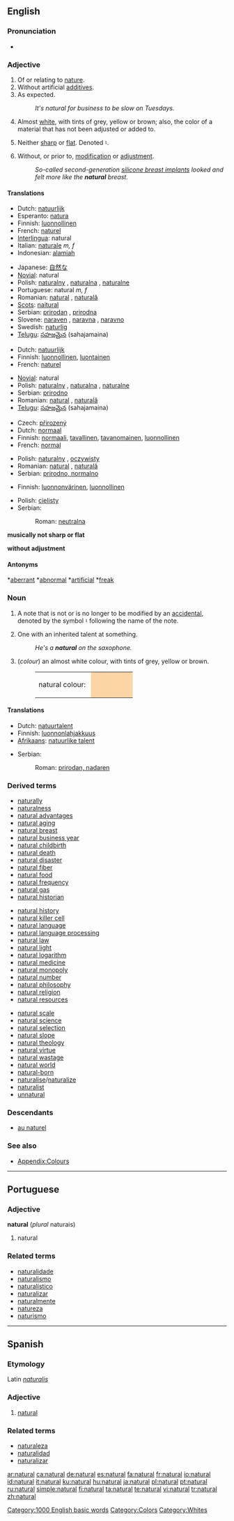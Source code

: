 {{wikipedia}}
==English==

{{rank|except|sound|didn't|515|natural|laid|cold|led}}

===Pronunciation===
*{{audio|en-us-natural.ogg|Audio (US)}}

===Adjective===
{{en-adj}}

# <!--DefD-->Of or relating to [[nature]].
# <!--DefE-->Without artificial [[additive]]s.
# <!--DefF-->As expected.
#:''It's natural for business to be slow on Tuesdays.''
# <!--DefG-->{{color}} Almost [[white]], with tints of grey, yellow or brown; also, the color of a material that has not been adjusted or added to.
# <!--DefH-->{{music}} Neither [[sharp]] or [[flat]].  Denoted ♮.
# <!--DefI--> Without, or prior to, [[modification]] or [[adjustment]].
#:''So-called second-generation [[w:Breast implant|silicone breast implants]] looked and felt more like the '''natural''' breast.''

====Translations====
<!--DefD-->
{{trans-top|relating to nature}}
*Dutch: [[natuurlijk]]
*Esperanto: [[natura]]
*Finnish: [[luonnollinen]]
*French: [[naturel]]
*[[Interlingua]]: natural
*Italian: [[naturale]] ''m, f''
*Indonesian: [[alamiah]]
{{trans-mid}}
*Japanese: [[自然な]]
*[[Novial]]: natural
*Polish: [[naturalny]] {{m}}, [[naturalna]] {{f}}, [[naturalne]] {{n}}
*Portuguese: natural ''m, f''
*Romanian: [[natural]] {{m}}, [[naturală]] {{f}}
*[[Scots]]: [[naitural]]
*Serbian: [[prirodan]] {{m}}, [[prirodna]] {{f}}
*Slovene: [[naraven]] {{m}}, [[naravna]] {{f}}, [[naravno]] {{n}}
*Swedish: [[naturlig]]
*[[Telugu]]: [[సహజమైన]] (sahajamaina)
{{trans-bottom}}

<!--DefE-->
{{trans-top|without additives}}
*Dutch: [[natuurlijk]]
*Finnish: [[luonnollinen]], [[luontainen]]
*French: [[naturel]]
{{trans-mid}}
*[[Novial]]: natural
*Polish: [[naturalny]] {{m}}, [[naturalna]] {{f}}, [[naturalne]] {{n}}
*Serbian: [[prirodno]] {{n}}
*Romanian: [[natural]] {{m}}, [[naturală]] {{f}}
*[[Telugu]]: [[సహజమైన]] (sahajamaina)
{{trans-bottom}}

<!--DefF-->
{{trans-top|as expected}}
*Czech: [[přirozený]] {{m}}
*Dutch: [[normaal]]
*Finnish: [[normaali]], [[tavallinen]], [[tavanomainen]], [[luonnollinen]]
*French: [[normal]]
{{trans-mid}}
*Polish: [[naturalny]] {{m}}, [[oczywisty]] {{m}}
*Romanian: [[natural]] {{m}}, [[naturală]] {{f}}
*Serbian: [[prirodno, normalno]] {{n}}
{{trans-bottom}}

<!--DefG-->
{{trans-top|colour}}
*Finnish: [[luonnonvärinen]], [[luonnollinen]]
{{trans-mid}}
*Polish: [[cielisty]] {{m}}
*Serbian:
*:Roman: [[neutralna]] {{f}}
{{trans-bottom}}

<!--DefH-->'''musically not sharp or flat'''

<!--DefI-->'''without adjustment'''

====Antonyms====
<!--DefD,DefF-->*[[aberrant]]
<!--DefD,DefF-->*[[abnormal]]
<!--DefD-->*[[artificial]]
<!--DefF-->*[[freak]]

===Noun===
{{en-noun}}

# <!--DefA-->{{music}} A note that is not or is no longer to be modified by an [[accidental]], denoted by the symbol ♮ following the name of the note.
# <!--DefB-->One with an inherited talent at something.
#:''He's a '''natural''' on the saxophone.''
# <!--DefC-->(''colour'') an almost white colour, with tints of grey, yellow or brown.
#:<table><tr><td>natural colour:&nbsp;</td><td bgcolor="#FAD6A5" width="80">&nbsp;</td></tr></table>

====Translations====
<!--DefA-->
{{trans-top|musical note}}
{{trans-mid}}
{{trans-bottom}}

<!--DefB-->
{{trans-top|inherited talent}}
*Dutch: [[natuurtalent]] {{n}}
*Finnish: [[luonnonlahjakkuus]]
*[[Afrikaans]]: [[natuurlike talent]]
{{trans-mid}}
*Serbian:
*:Roman: [[prirodan, nadaren]] {{m}}
{{trans-bottom}}

<!--DefC-->
{{trans-top| colour}}
{{trans-mid}}
{{trans-bottom}}

===Derived terms===
{{top3}}
*[[naturally]]
*[[naturalness]]
*[[natural advantages]]
*[[natural aging]]
*[[natural breast]]
*[[natural business year]]
*[[natural childbirth]]
*[[natural death]]
*[[natural disaster]]
*[[natural fiber]]
*[[natural food]]
*[[natural frequency]]
*[[natural gas]]
*[[natural historian]]
{{mid3}}
*[[natural history]]
*[[natural killer cell]]
*[[natural language]]
*[[natural language processing]]
*[[natural law]]
*[[natural light]]
*[[natural logarithm]]
*[[natural medicine]]
*[[natural monopoly]]
*[[natural number]]
*[[natural philosophy]]
*[[natural religion]]
*[[natural resources]]
{{mid3}}
*[[natural scale]]
*[[natural science]]
*[[natural selection]]
*[[natural slope]]
*[[natural theology]]
*[[natural virtue]]
*[[natural wastage]]
*[[natural world]]
*[[natural-born]]
*[[naturalise]]/[[naturalize]]
*[[naturalist]]
*[[unnatural]]
{{bottom}}

===Descendants===
*[[au naturel]]

===See also===
*[[Wiktionary_Appendix:Colours|Appendix:Colours]]

[[Category:1000 English basic words]]
[[Category:Colors]]
[[Category:Whites]]

----

==Portuguese==

===Adjective===
'''natural''' (''plural'' naturais)

# natural

===Related terms===
*[[naturalidade]]
*[[naturalismo]]
*[[naturalístico]]
*[[naturalizar]]
*[[naturalmente]]
*[[natureza]]
*[[naturismo]]

----

==Spanish==

===Etymology===
Latin ''[[naturalis]]''

===Adjective===
{{es-adj|f=natural|pl=naturales}}

# [[natural]]

===Related terms===
*[[naturaleza]]
*[[naturalidad]]
*[[naturalizar]]

[[ar:natural]]
[[ca:natural]]
[[de:natural]]
[[es:natural]]
[[fa:natural]]
[[fr:natural]]
[[io:natural]]
[[id:natural]]
[[it:natural]]
[[ku:natural]]
[[hu:natural]]
[[ja:natural]]
[[pl:natural]]
[[pt:natural]]
[[ru:natural]]
[[simple:natural]]
[[fi:natural]]
[[ta:natural]]
[[te:natural]]
[[vi:natural]]
[[tr:natural]]
[[zh:natural]]